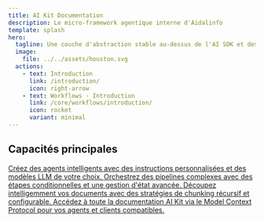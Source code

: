 ```yaml
---
title: AI Kit Documentation
description: Le micro-framework agentique interne d'Aidalinfo
template: splash
hero:
  tagline: Une couche d'abstraction stable au-dessus de l'AI SDK et des providers LLM. Base de code compacte, lisible et orientée vers les cas d'usage en production.
  image:
    file: ../../assets/houston.svg
  actions:
    - text: Introduction
      link: /introduction/
      icon: right-arrow
    - text: Workflows · Introduction
      link: /core/workflows/introduction/
      icon: rocket
      variant: minimal
---
```



<style>
{`
  .card-link {
    text-decoration: none;
    color: inherit;
  }
  
  /* Badge backgrounds et couleurs pour Agents (bleu) */
  .card-agents svg.icon {
    background: linear-gradient(135deg, rgba(59, 130, 246, 0.15), rgba(59, 130, 246, 0.05)) !important;
    border: 1px solid rgba(59, 130, 246, 0.3) !important;
    color: #3b82f6 !important;
    fill: #3b82f6 !important;
  }
  
  /* Badge backgrounds et couleurs pour Workflows (violet) */
  .card-workflows svg.icon {
    background: linear-gradient(135deg, rgba(139, 92, 246, 0.15), rgba(139, 92, 246, 0.05)) !important;
    border: 1px solid rgba(139, 92, 246, 0.3) !important;
    color: #8b5cf6 !important;
    fill: #8b5cf6 !important;
  }
  
  /* Badge backgrounds et couleurs pour Chunking (vert) */
  .card-chunking svg.icon {
    background: linear-gradient(135deg, rgba(16, 185, 129, 0.15), rgba(16, 185, 129, 0.05)) !important;
    border: 1px solid rgba(16, 185, 129, 0.3) !important;
    color: #10b981 !important;
    fill: #10b981 !important;
  }
  
  /* Badge backgrounds et couleurs pour MCP (orange) */
  .card-mcp svg.icon {
    background: linear-gradient(135deg, rgba(245, 158, 11, 0.15), rgba(245, 158, 11, 0.05)) !important;
    border: 1px solid rgba(245, 158, 11, 0.3) !important;
    color: #f59e0b !important;
    fill: #f59e0b !important;
  }
`}
</style>

## Capacités principales

<CardGrid stagger>
	<a href="/core/agents/" class="card-link card-agents">
		<Card title="Agents" icon="star">
			Créez des agents intelligents avec des instructions personnalisées et des modèles LLM de votre choix.
		</Card>
	</a>
	<a href="/core/workflows/" class="card-link card-workflows">
		<Card title="Workflows" icon="random">
			Orchestrez des pipelines complexes avec des étapes conditionnelles et une gestion d'état avancée.
		</Card>
	</a>
	<a href="/utils/chunking/" class="card-link card-chunking">
		<Card title="Chunking" icon="document">
			Découpez intelligemment vos documents avec des stratégies de chunking récursif et configurable.
		</Card>
	</a>
	<a href="/mcp/usage/" class="card-link card-mcp">
		<Card title="Documentation MCP" icon="information">
			Accédez à toute la documentation AI Kit via le Model Context Protocol pour vos agents et clients compatibles.
		</Card>
	</a>
</CardGrid>
